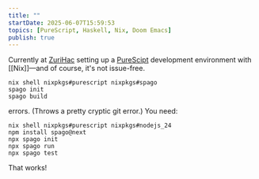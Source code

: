 ```yaml
---
title: ""
startDate: 2025-06-07T15:59:53
topics: [PureScript, Haskell, Nix, Doom Emacs]
publish: true
---
```


Currently at [ZuriHac](https://zfoh.ch/zurihac2025/) setting up a [PureScipt](https://www.purescript.org/) development environment with [[Nix]]—and of course, it's not issue-free.

```shell
nix shell nixpkgs#purescript nixpkgs#spago
spago init
spago build
```

errors. (Throws a pretty cryptic git error.) You need:

```shell
nix shell nixpkgs#purescript nixpkgs#nodejs_24
npm install spago@next
npx spago init
npx spago run
npx spago test
```

That works!
